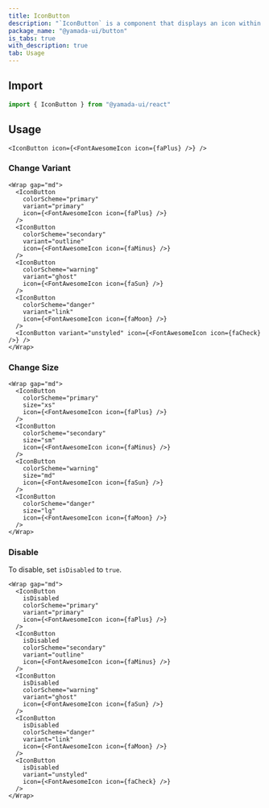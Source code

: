 ```yaml
---
title: IconButton
description: "`IconButton` is a component that displays an icon within a button."
package_name: "@yamada-ui/button"
is_tabs: true
with_description: true
tab: Usage
---
```


## Import

```ts
import { IconButton } from "@yamada-ui/react"
```

## Usage

```tsx
<IconButton icon={<FontAwesomeIcon icon={faPlus} />} />
```

### Change Variant

```tsx
<Wrap gap="md">
  <IconButton
    colorScheme="primary"
    variant="primary"
    icon={<FontAwesomeIcon icon={faPlus} />}
  />
  <IconButton
    colorScheme="secondary"
    variant="outline"
    icon={<FontAwesomeIcon icon={faMinus} />}
  />
  <IconButton
    colorScheme="warning"
    variant="ghost"
    icon={<FontAwesomeIcon icon={faSun} />}
  />
  <IconButton
    colorScheme="danger"
    variant="link"
    icon={<FontAwesomeIcon icon={faMoon} />}
  />
  <IconButton variant="unstyled" icon={<FontAwesomeIcon icon={faCheck} />} />
</Wrap>
```

### Change Size

```tsx
<Wrap gap="md">
  <IconButton
    colorScheme="primary"
    size="xs"
    icon={<FontAwesomeIcon icon={faPlus} />}
  />
  <IconButton
    colorScheme="secondary"
    size="sm"
    icon={<FontAwesomeIcon icon={faMinus} />}
  />
  <IconButton
    colorScheme="warning"
    size="md"
    icon={<FontAwesomeIcon icon={faSun} />}
  />
  <IconButton
    colorScheme="danger"
    size="lg"
    icon={<FontAwesomeIcon icon={faMoon} />}
  />
</Wrap>
```

### Disable

To disable, set `isDisabled` to `true`.

```tsx
<Wrap gap="md">
  <IconButton
    isDisabled
    colorScheme="primary"
    variant="primary"
    icon={<FontAwesomeIcon icon={faPlus} />}
  />
  <IconButton
    isDisabled
    colorScheme="secondary"
    variant="outline"
    icon={<FontAwesomeIcon icon={faMinus} />}
  />
  <IconButton
    isDisabled
    colorScheme="warning"
    variant="ghost"
    icon={<FontAwesomeIcon icon={faSun} />}
  />
  <IconButton
    isDisabled
    colorScheme="danger"
    variant="link"
    icon={<FontAwesomeIcon icon={faMoon} />}
  />
  <IconButton
    isDisabled
    variant="unstyled"
    icon={<FontAwesomeIcon icon={faCheck} />}
  />
</Wrap>
```
